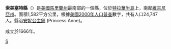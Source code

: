 <!--[[File:Map_of_Maryland_highlighting_Somerset_County.svg|right]]-->
{{Infobox U.S. County|
 county  = 索美塞特縣|
 state = 馬里蘭州 |
 en county  = Somerset County|
 en state = Maryland |
 seal =  |
 map size = 120|
 founded year = 1666 |
 seat wl = Princess Anne | 
 area = 1,582 [[km²|km²]] (611 [[square_mile|mi²]]) |
 area land  = 847 km² (327 mi²) |
 area water = 736 km² (284 mi²) |
 area percentage = 46.4% |
 census yr = 2000|
 pop = 24,747 |
 density = 29|
 web = |
|}}
'''索美塞特縣'''（{{lang-en|Somerset County}}）是[[美國|美國]][[馬里蘭州|馬里蘭州]]最南部的一個縣，位於[[特拉華半島|特拉華半島]]上，南鄰[[維吉尼亞州|維吉尼亞州]]。面積1,582平方公里，根據[[美國2000年人口普查|美國2000年人口普查]]數字，共有人口24,747人。縣治[[安妮公主鎮|安妮公主鎮]] (Princess Anne)。

成立於1666年。

{{马里兰州}}
{{Maryland-stub}}
[[Category:马里兰州行政区划|S]]